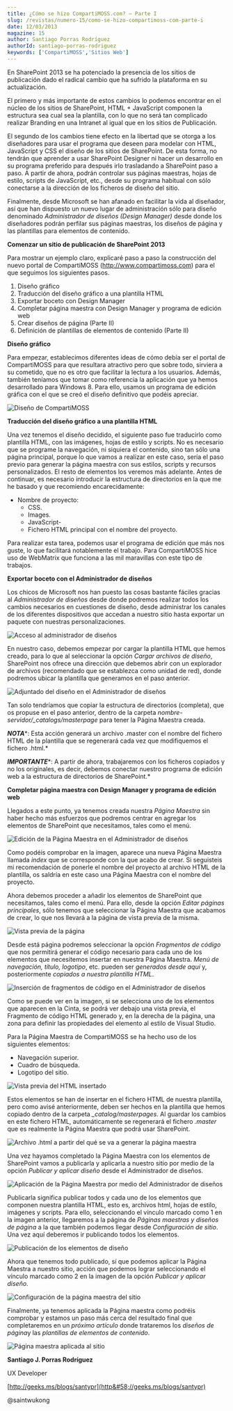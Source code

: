 ```yaml
---
title: ¿Cómo se hizo CompartiMOSS.com? – Parte I
slug: /revistas/numero-15/como-se-hizo-compartimoss-com-parte-i
date: 12/03/2013
magazine: 15
author: Santiago Porras Rodríguez
authorId: santiago-porras-rodriguez
keywords: ['CompartiMOSS','Sitios Web']
---
```






En SharePoint 2013 se ha potenciado la presencia de los sitios de publicación dado el radical cambio que ha sufrido la plataforma en su actualización.

El primero y más importante de estos cambios lo podemos encontrar en el núcleo de los sitios de SharePoint, HTML + JavaScript componen la estructura sea cual sea la plantilla, con lo que no será tan complicado realizar Branding en una Intranet al igual que en los sitios de Publicación.

El segundo de los cambios tiene efecto en la libertad que se otorga a los diseñadores para usar el programa que deseen para modelar con HTML, JavaScript y CSS el diseño de los sitios de SharePoint. De esta forma, no tendrán que aprender a usar SharePoint Designer ni hacer un desarrollo en su programa preferido para después irlo trasladando a SharePoint paso a paso. A partir de ahora, podrán controlar sus páginas maestras, hojas de estilo, scripts de JavaScript, etc., desde su programa habitual con sólo conectarse a la dirección de los ficheros de diseño del sitio.

Finalmente, desde Microsoft se han afanado en facilitar la vida al diseñador, así que han dispuesto un nuevo lugar de administración sólo para diseño denominado *Administrador de diseños (Design Manager)* desde donde los diseñadores podrán perfilar sus páginas maestras, los diseños de página y las plantillas para elementos de contenido.

**Comenzar un sitio de publicación de SharePoint 2013**

Para mostrar un ejemplo claro, explicaré paso a paso la construcción del nuevo portal de CompartiMOSS (http://www.compartimoss.com) para el que seguimos los siguientes pasos.

1. Diseño gráfico
2. Traducción del diseño gráfico a una plantilla HTML
3. Exportar boceto con Design Manager
4. Completar página maestra con Design Manager y programa de edición web
5. Crear diseños de página (Parte II)
6. Definición de plantillas de elementos de contenido (Parte II)


**Diseño gráfico**

Para empezar, establecimos diferentes ideas de cómo debía ser el portal de CompartiMOSS para que resultara atractivo pero que sobre todo, sirviera a su cometido, que no es otro que facilitar la lectura a los usuarios. Además, también teníamos que tomar como referencia la aplicación que ya hemos desarrollado para Windows 8. Para ello, usamos un programa de edición gráfica con el que se creó el diseño definitivo que podéis apreciar.

![Diseño de CompartiMOSS](../../../images/numero15/como-se-hizo-compartimoss/image1.png)

**Traducción del diseño gráfico a una plantilla HTML**

Una vez tenemos el diseño decidido, el siguiente paso fue traducirlo como plantilla HTML, con las imágenes, hojas de estilo y scripts. No es necesario que se programe la navegación, ni siquiera el contenido, sino tan sólo una página principal, porque lo que vamos a realizar en este caso, sería el paso previo para generar la página maestra con sus estilos, scripts y recursos personalizados. El resto de elementos los veremos más adelante. Antes de continuar, es necesario introducir la estructura de directorios en la que me he basado y que recomiendo encarecidamente:

- Nombre de proyecto:
    - CSS.
    - Images.
    - JavaScript-
    - Fichero HTML principal con el nombre del proyecto.


Para realizar esta tarea, podemos usar el programa de edición que más nos guste, lo que facilitará notablemente el trabajo. Para CompartiMOSS hice uso de WebMatrix que funciona a las mil maravillas con este tipo de trabajos.

**Exportar boceto con el Administrador de diseños**

Los chicos de Microsoft nos han puesto las cosas bastante fáciles gracias al *Administrador de diseños* desde donde podremos realizar todos los cambios necesarios en cuestiones de diseño, desde administrar los canales de los diferentes dispositivos que accedan a nuestro sitio hasta exportar un paquete con nuestras personalizaciones.

![Acceso al administrador de diseños](../../../images/numero15/como-se-hizo-compartimoss/image2.png)

En nuestro caso, debemos empezar por cargar la plantilla HTML que hemos creado, para lo que al seleccionar la opción *Cargar archivos de diseño*, SharePoint nos ofrece una dirección que debemos abrir con un explorador de archivos (recomendado que se establezca como unidad de red), donde podremos ubicar la plantilla que generamos en el paso anterior.

![Adjuntado del diseño en el Administrador de diseños](../../../images/numero15/como-se-hizo-compartimoss/image3.png)

Tan solo tendríamos que copiar la estructura de directorios (completa), que os propuse en el paso anterior, dentro de la carpeta *nombre-servidor/\_catalogs/masterpage* para tener la Página Maestra creada.

***NOTA****: Esta acción generará un archivo .master con el nombre del fichero HTML de la plantilla que se regenerará cada vez que modifiquemos el fichero .html.*

***IMPORTANTE****: A partir de ahora, trabajaremos con los ficheros copiados y no los originales, es decir, debemos conectar nuestro programa de edición web a la estructura de directorios de SharePoint.*

**Completar página maestra con Design Manager y programa de edición web**

Llegados a este punto, ya tenemos creada nuestra *Página Maestra* sin haber hecho más esfuerzos que podremos centrar en agregar los elementos de SharePoint que necesitamos, tales como el menú.

![Edición de la Página Maestra en el Administrador de diseños](../../../images/numero15/como-se-hizo-compartimoss/image4.png)



Como podéis comprobar en la imagen, aparece una nueva Página Maestra llamada *index* que se corresponde con la que acabo de crear. Si seguisteis mi recomendación de ponerle el nombre del proyecto al archivo HTML de la plantilla, os saldría en este caso una Página Maestra con el nombre del proyecto.

Ahora debemos proceder a añadir los elementos de SharePoint que necesitamos, tales como el menú. Para ello, desde la opción *Editar páginas principales*, sólo tenemos que seleccionar la Página Maestra que acabamos de crear, lo que nos llevará a la página de vista previa de la misma.

![Vista previa de la página](../../../images/numero15/como-se-hizo-compartimoss/image5.png)

Desde está página podremos seleccionar la opción *Fragmentos de código* que nos permitirá generar el código necesario para cada uno de los elementos que necesitemos insertar en nuestra Página Maestra. *Menú de navegación, título, logotipo*, etc. pueden ser *generados desde aquí* y, posteriormente *copiados a nuestra plantilla HTML*.

![Inserción de fragmentos de código en el Administrador de diseños](../../../images/numero15/como-se-hizo-compartimoss/image6.png)

Como se puede ver en la imagen, si se selecciona uno de los elementos que aparecen en la Cinta, se podrá ver debajo una vista previa, el Fragmento de código HTML generado y, en la derecha de la página, una zona para definir las propiedades del elemento al estilo de Visual Studio.

Para la Página Maestra de CompartiMOSS se ha hecho uso de los siguientes elementos:

- Navegación superior.
- Cuadro de búsqueda.
- Logotipo del sitio.


![Vista previa del HTML insertado](../../../images/numero15/como-se-hizo-compartimoss/image7.png)

Estos elementos se han de insertar en el fichero HTML de nuestra plantilla, pero como avisé anteriormente, deben ser hechos en la plantilla que hemos copiado dentro de la carpeta *\_catalog/masterpages*. Al guardar los cambios en este fichero HTML, automáticamente se regenerará el fichero *.master* que es realmente la Página Maestra que podrá usar SharePoint.

![Archivo .html a partir del qué se va a generar la página maestra](../../../images/numero15/como-se-hizo-compartimoss/image8.png)

Una vez hayamos completado la Página Maestra con los elementos de SharePoint vamos a publicarla y aplicarla a nuestro sitio por medio de la opción *Publicar y aplicar diseño* desde el Administrador de diseños.

![Aplicación de la Página Maestra por medio del Administrador de diseños](../../../images/numero15/como-se-hizo-compartimoss/image9.png)

Publicarla significa publicar todos y cada uno de los elementos que componen nuestra plantilla HTML, esto es, archivos html, hojas de estilo, imágenes y scripts. Para ello, seleccionando el vínculo marcado como 1 en la imagen anterior, llegaremos a la página de *Páginas maestras y diseños de página* a la que también podemos llegar desde *Configuración de sitio*. Una vez aquí deberemos ir publicando todos los elementos.

![Publicación de los elementos de diseño](../../../images/numero15/como-se-hizo-compartimoss/image10.png)

Ahora que tenemos todo publicado, sí que podemos aplicar la Página Maestra a nuestro sitio, acción que podemos lograr seleccionando el vínculo marcado como 2 en la imagen de la opción *Publicar y aplicar diseño*.

![Configuración de la página maestra del sitio](../../../images/numero15/como-se-hizo-compartimoss/image11.png)

Finalmente, ya tenemos aplicada la Página maestra como podréis comprobar y estamos un paso más cerca del resultado final que completaremos en un *próximo artículo* donde trataremos los *diseños de página*y las *plantillas de elementos de contenido*.

![Página maestra aplicada al sitio](../../../images/numero15/como-se-hizo-compartimoss/image1.png)



**Santiago J. Porras Rodríguez**

UX Developer

[http://geeks.ms/blogs/santypr](http&#58;//geeks.ms/blogs/santypr)

@saintwukong

